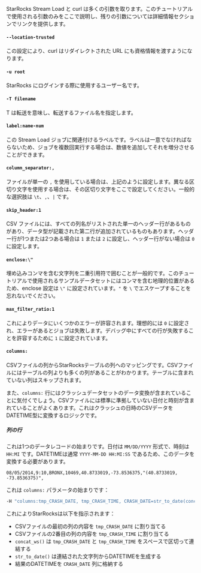 
StarRocks Stream Load と curl は多くの引数を取ります。このチュートリアルで使用される引数のみをここで説明し、残りの引数については詳細情報セクションでリンクを提供します。

#### `--location-trusted`

この設定により、curl はリダイレクトされた URL にも資格情報を渡すようになります。

#### `-u root`

StarRocks にログインする際に使用するユーザー名です。

#### `-T filename`

T は転送を意味し、転送するファイル名を指定します。

#### `label:name-num`

この Stream Load ジョブに関連付けるラベルです。ラベルは一意でなければならないため、ジョブを複数回実行する場合は、数値を追加してそれを増分させることができます。

#### `column_separator:,`

ファイルが単一の `,` を使用している場合は、上記のように設定します。異なる区切り文字を使用する場合は、その区切り文字をここで設定してください。一般的な選択肢は `\t`、`,`、`|` です。

#### `skip_header:1`

CSV ファイルには、すべての列名がリストされた単一のヘッダー行があるものがあり、データ型が記載された第二行が追加されているものもあります。ヘッダー行が1つまたは2つある場合は `1` または `2` に設定し、ヘッダー行がない場合は `0` に設定します。

#### `enclose:\"`

埋め込みコンマを含む文字列を二重引用符で囲むことが一般的です。このチュートリアルで使用されるサンプルデータセットにはコンマを含む地理的位置があるため、enclose 設定は `\"` に設定されています。`"` を `\` でエスケープすることを忘れないでください。

#### `max_filter_ratio:1`

これによりデータにいくつかのエラーが許容されます。理想的には `0` に設定され、エラーがあるとジョブは失敗します。デバッグ中にすべての行が失敗することを許容するために `1` に設定されています。

#### `columns:`

CSVファイルの列からStarRocksテーブルの列へのマッピングです。CSVファイルにはテーブルの列よりも多くの列があることがわかります。テーブルに含まれていない列はスキップされます。

また、`columns:` 行にはクラッシュデータセットのデータ変換が含まれていることに気付くでしょう。CSVファイルには標準に準拠していない日付と時刻が含まれていることがよくあります。これはクラッシュの日時のCSVデータをDATETIME型に変換するロジックです。

##### 列の行

これは1つのデータレコードの始まりです。日付は `MM/DD/YYYY` 形式で、時刻は `HH:MI` です。DATETIMEは通常 `YYYY-MM-DD HH:MI:SS` であるため、このデータを変換する必要があります。

```plaintext
08/05/2014,9:10,BRONX,10469,40.8733019,-73.8536375,"(40.8733019, -73.8536375)",
```

これは `columns:` パラメータの始まりです：

```bash
-H "columns:tmp_CRASH_DATE, tmp_CRASH_TIME, CRASH_DATE=str_to_date(concat_ws(' ', tmp_CRASH_DATE, tmp_CRASH_TIME), '%m/%d/%Y %H:%i')"
```

これによりStarRocksは以下を指示されます：
- CSVファイルの最初の列の内容を `tmp_CRASH_DATE` に割り当てる
- CSVファイルの2番目の列の内容を `tmp_CRASH_TIME` に割り当てる
- `concat_ws()` は `tmp_CRASH_DATE` と `tmp_CRASH_TIME` をスペースで区切って連結する
- `str_to_date()` は連結された文字列からDATETIMEを生成する
- 結果のDATETIMEを `CRASH_DATE` 列に格納する

